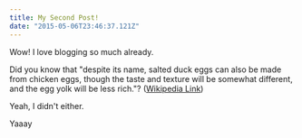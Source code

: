 ```yaml
---
title: My Second Post!
date: "2015-05-06T23:46:37.121Z"
---
```


Wow! I love blogging so much already.

Did you know that "despite its name, salted duck eggs can also be made from
chicken eggs, though the taste and texture will be somewhat different, and the
egg yolk will be less rich."?
([Wikipedia Link](https://en.wikipedia.org/wiki/Salted_duck_egg))

Yeah, I didn't either.



<LazyThing>Yaaay</LazyThing>